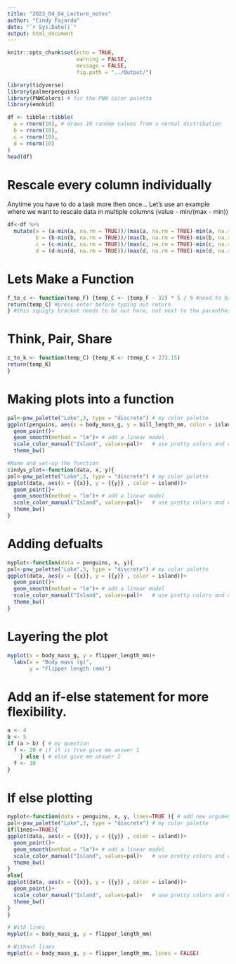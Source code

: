 ```yaml
---
title: "2023_04_04_Lecture_notes"
author: "Cindy Fajardo"
date: "`r Sys.Date()`"
output: html_document
---
```


```r
knitr::opts_chunk$set(echo = TRUE,
                      warning = FALSE,
                      message = FALSE,
                      fig.path = "../Output/")
```

```r
library(tidyverse)
library(palmerpenguins)
library(PNWColors) # for the PNW color palette 
library(emokid)

```

```r
df <- tibble::tibble(
  a = rnorm(10), # draws 10 random values from a normal distribution
  b = rnorm(10),
  c = rnorm(10),
  d = rnorm(10)
)
head(df)
```

# Rescale every column individually
Anytime you have to do a task more then once...
Let's use an example where we want to rescale data in multiple columns (value - min/(max - min))
```r
df<-df %>%
  mutate(a = (a-min(a, na.rm = TRUE))/(max(a, na.rm = TRUE)-min(a, na.rm = TRUE)),
         b = (b-min(b, na.rm = TRUE))/(max(b, na.rm = TRUE)-min(b, na.rm = TRUE)),
         c = (c-min(c, na.rm = TRUE))/(max(c, na.rm = TRUE)-min(c, na.rm = TRUE)),
         d = (d-min(d, na.rm = TRUE))/(max(d, na.rm = TRUE)-min(d, na.rm = TRUE)))
```

# Lets Make a Function
```r
f_to_c <- function(temp_F) {temp_C <- (temp_F - 32) * 5 / 9 #need to have space between ) and {
return(temp_C) #press enter before typing out return
} #this squigly bracket needs to be out here, not next to the paranthesis for return, if not it won't work
```

# Think, Pair, Share
```r
c_to_k <- function(temp_C) {temp_K <- (temp_C + 273.15)
return(temp_K)
}
```

# Making plots into a function
```r
pal<-pnw_palette("Lake",3, type = "discrete") # my color palette 
ggplot(penguins, aes(x = body_mass_g, y = bill_length_mm, color = island))+
  geom_point()+
  geom_smooth(method = "lm")+ # add a linear model
  scale_color_manual("Island", values=pal)+   # use pretty colors and change the legend title
  theme_bw()

#Name and set-up the function
cindys_plot<-function(data, x, y){ 
pal<-pnw_palette("Lake",3, type = "discrete") # my color palette 
ggplot(data, aes(x = {{x}}, y = {{y}} , color = island))+
  geom_point()+
  geom_smooth(method = "lm")+ # add a linear model
  scale_color_manual("Island", values=pal)+   # use pretty colors and change the legend title
  theme_bw()
}

```

# Adding defualts
```r
myplot<-function(data = penguins, x, y){
pal<-pnw_palette("Lake",3, type = "discrete") # my color palette 
ggplot(data, aes(x = {{x}}, y = {{y}} , color = island))+
  geom_point()+
  geom_smooth(method = "lm")+ # add a linear model
  scale_color_manual("Island", values=pal)+   # use pretty colors and change the legend title
  theme_bw()
}
```


# Layering the plot
```r
myplot(x = body_mass_g, y = flipper_length_mm)+
  labs(x = "Body mass (g)",
       y = "Flipper length (mm)")
```


# Add an if-else statement for more flexibility.
```r
a <- 4
b <- 5
if (a > b) { # my question
  f <- 20 # if it is true give me answer 1
    } else { # else give me answer 2
  f <- 10
}
```


# If else plotting
```r
myplot<-function(data = penguins, x, y, lines=TRUE ){ # add new argument for lines
pal<-pnw_palette("Lake",3, type = "discrete") # my color palette 
if(lines==TRUE){
ggplot(data, aes(x = {{x}}, y = {{y}} , color = island))+
  geom_point()+
  geom_smooth(method = "lm")+ # add a linear model
  scale_color_manual("Island", values=pal)+   # use pretty colors and change the legend title
  theme_bw()
}
else{
ggplot(data, aes(x = {{x}}, y = {{y}} , color = island))+
  geom_point()+
  scale_color_manual("Island", values=pal)+   # use pretty colors and change the legend title
  theme_bw()
}
}

# With lines
myplot(x = body_mass_g, y = flipper_length_mm)

# Without lines
myplot(x = body_mass_g, y = flipper_length_mm, lines = FALSE)
```


